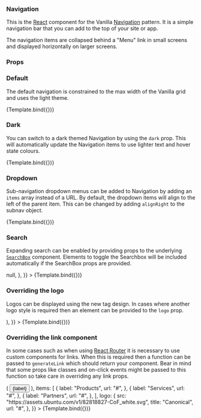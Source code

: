 
<Meta title="Navigation" component={Navigation} />


### Navigation

This is the [React](https://reactjs.org/) component for the Vanilla
[Navigation](https://vanillaframework.io/docs/patterns/navigation) pattern. It
is a simple navigation bar that you can add to the top of your site or app.

The navigation items are collapsed behind a "Menu" link in small screens and
displayed horizontally on larger screens.

### Props

<ArgsTable of={Navigation} />

### Default

The default navigation is constrained to the max width of the Vanilla grid and
uses the light theme.

<Canvas>
  <Story
    name="Default"
    args={{
      items: [
        {
          label: "Products",
          url: "#",
        },
        {
          label: "Services",
          url: "#",
        },
        {
          label: "Partners",
          url: "#",
        },
      ],
      logo: {
        src: "https://assets.ubuntu.com/v1/82818827-CoF_white.svg",
        title: "Canonical",
        url: "#",
      },
    }}
  >
    {Template.bind({})}
  </Story>
</Canvas>

### Dark

You can switch to a dark themed Navigation by using the `dark` prop. This will
automatically update the Navigation items to use lighter text and hover state
colours.

<Canvas>
  <Story
    name="Dark"
    args={{
      items: [
        {
          label: "Products",
          url: "#",
        },
        {
          label: "Services",
          url: "#",
        },
        {
          label: "Partners",
          url: "#",
        },
      ],
      logo: {
        src: "https://assets.ubuntu.com/v1/82818827-CoF_white.svg",
        title: "Canonical",
        url: "#",
      },
      theme: Theme.DARK,
    }}
  >
    {Template.bind({})}
  </Story>
</Canvas>

### Dropdown

Sub-navigation dropdown menus can be added to Navigation by adding an `items`
array instead of a URL. By default, the dropdown items will align to the left of the
parent item. This can be changed by adding `alignRight` to the subnav
object.

<Canvas>
  <Story
    name="Dropdown"
    args={{
      items: [
        {
          items: [
            {
              label: "Introduction",
              url: "#",
            },
            {
              label: "News",
              url: "#",
            },
            {
              label: "Getting started - Command line",
              url: "#",
            },
            {
              label: "Getting started - OpenStack",
              url: "#",
            },
            {
              label: "Getting started - OpenNebula",
              url: "#",
            },
          ],
          label: "LXD",
        },
        {
          items: [
            {
              label: "Introduction",
              url: "#",
            },
            {
              label: "News",
              url: "#",
            },
            {
              label: "Getting started",
              url: "#",
            },
          ],
          label: "LXCFS",
        },
      ],
      itemsRight: [
        {
          alignRight: true,
          items: [
            {
              label: "Sign out",
              url: "#",
            },
          ],
          label: "My account",
        },
      ],
      logo: {
        src: "https://assets.ubuntu.com/v1/82818827-CoF_white.svg",
        title: "LXD",
        url: "#",
      },
    }}
  >
    {Template.bind({})}
  </Story>
</Canvas>

### Search

Expanding search can be enabled by providing props to the underlying [`SearchBox`](/?path=/docs/searchbox--default-story)
component. Elements to toggle the Searchbox will be included automatically if
the SearchBox props are provided.

<Canvas>
  <Story
    name="Search"
    args={{
      items: [
        {
          label: "Products",
          url: "#",
        },
        {
          label: "Services",
          url: "#",
        },
        {
          label: "Partners",
          url: "#",
        },
      ],
      logo: {
        src: "https://assets.ubuntu.com/v1/82818827-CoF_white.svg",
        title: "Canonical",
        url: "#",
      },
      searchProps: {
        onSearch: () => null,
      },
    }}
  >
    {Template.bind({})}
  </Story>
</Canvas>

### Overriding the logo

Logos can be displayed using the new tag design. In cases where another logo
style is required then an element can be provided to the `logo` prop.

<Canvas>
  <Story
    name="Overriding the logo"
    args={{
      items: [
        {
          label: "Products",
          url: "#",
        },
        {
          label: "Services",
          url: "#",
        },
        {
          label: "Partners",
          url: "#",
        },
      ],
      logo: (
        <img
          alt=""
          src="https://assets.ubuntu.com/v1/5d6da5c4-logo-canonical-aubergine.svg"
          width="100"
        />
      ),
    }}
  >
    {Template.bind({})}
  </Story>
</Canvas>

### Overriding the link component

In some cases such as when using [React Router](https://reactrouter.com/) it is
necessary to use custom components for links. When this is required then a
function can be passed to `generateLink` which should return your component.
Bear in mind that some props like classes and on-click events might be passed to
this function so take care in overriding any link props.

<Canvas>
  <Story
    name="Overriding the link component"
    args={{
      generateLink: ({ url, label, isSelected, ...props }) => (
        <button {...props}>{label}</button>
      ),
      items: [
        {
          label: "Products",
          url: "#",
        },
        {
          label: "Services",
          url: "#",
        },
        {
          label: "Partners",
          url: "#",
        },
      ],
      logo: {
        src: "https://assets.ubuntu.com/v1/82818827-CoF_white.svg",
        title: "Canonical",
        url: "#",
      },
    }}
  >
    {Template.bind({})}
  </Story>
</Canvas>
